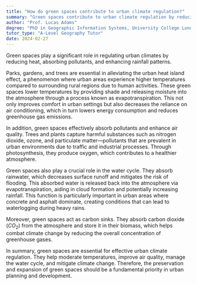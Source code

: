 ```yaml
---
title: "How do green spaces contribute to urban climate regulation?"
summary: "Green spaces contribute to urban climate regulation by reducing heat, absorbing pollutants, and promoting rainfall."
author: "Prof. Lucas Adams"
degree: "PhD in Geographic Information Systems, University College London"
tutor_type: "A-Level Geography Tutor"
date: 2024-02-27
---
```


Green spaces play a significant role in regulating urban climates by reducing heat, absorbing pollutants, and enhancing rainfall patterns.

Parks, gardens, and trees are essential in alleviating the urban heat island effect, a phenomenon where urban areas experience higher temperatures compared to surrounding rural regions due to human activities. These green spaces lower temperatures by providing shade and releasing moisture into the atmosphere through a process known as evapotranspiration. This not only improves comfort in urban settings but also decreases the reliance on air conditioning, which in turn lowers energy consumption and reduces greenhouse gas emissions.

In addition, green spaces effectively absorb pollutants and enhance air quality. Trees and plants capture harmful substances such as nitrogen dioxide, ozone, and particulate matter—pollutants that are prevalent in urban environments due to traffic and industrial processes. Through photosynthesis, they produce oxygen, which contributes to a healthier atmosphere.

Green spaces also play a crucial role in the water cycle. They absorb rainwater, which decreases surface runoff and mitigates the risk of flooding. This absorbed water is released back into the atmosphere via evapotranspiration, aiding in cloud formation and potentially increasing rainfall. This function is particularly important in urban areas where concrete and asphalt dominate, creating conditions that can lead to waterlogging during heavy rains.

Moreover, green spaces act as carbon sinks. They absorb carbon dioxide ($CO_2$) from the atmosphere and store it in their biomass, which helps combat climate change by reducing the overall concentration of greenhouse gases.

In summary, green spaces are essential for effective urban climate regulation. They help moderate temperatures, improve air quality, manage the water cycle, and mitigate climate change. Therefore, the preservation and expansion of green spaces should be a fundamental priority in urban planning and development.
    